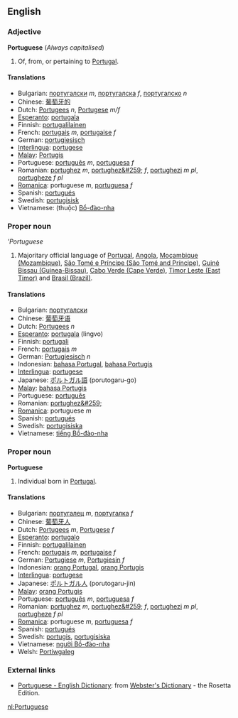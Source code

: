 ==English==
===Adjective===
'''Portuguese''' (''Always capitalised'')

#Of, from, or pertaining to [[w:Portugal|Portugal]].

====Translations====
*Bulgarian: [[португалски]] ''m'', [[португалска]] ''f'', [[португалско]] ''n''
*Chinese: [[葡萄牙的]]
*Dutch: [[Portugees]] ''n'', [[Portugese]] ''m/f''
*[[Esperanto]]: [[portugala]]
*Finnish: [[portugalilainen]]
*French: [[portugais]] ''m'', [[portugaise]] ''f''
*German: [[portugiesisch]]
*[[Interlingua]]: [[portugese]]
*[[Malay]]: [[Portugis]]
*Portuguese: [[português]] ''m'', [[portuguesa]] ''f''
*Romanian: [[portughez]] ''m'', [[portughez&#259;]] ''f'', [[portughezi]] ''m pl'', [[portugheze]] ''f pl''
*[[Romanica]]: portuguese ''m'', [[portuguesa]] ''f''
*Spanish: [[portugués]]
*Swedish: [[portugisisk]]
*Vietnamese: (thuộc) [[Bồ-đào-nha]]

===Proper noun===
'''Portuguese''

#Majoritary official language of [[w:Portugal|Portugal]], [[w:Angola|Angola]], [[w:Mozambique|Moçambique (Mozambique)]], [[w:São Tomé and Príncipe|São Tomé e Príncipe (São Tomé and Príncipe)]], [[w:Guinea-Bissau|Guiné Bissau (Guinea-Bissau)]], [[w:Cabo Verde|Cabo Verde (Cape Verde)]], [[w:Timor Leste|Timor Leste (East Timor)]]  and [[w:Brazil|Brasil (Brazil)]].

====Translations====
*Bulgarian: [[португалски]]
*Chinese: [[葡萄牙语]]
*Dutch: [[Portugees]] ''n''
*[[Esperanto]]: [[portugala]] (lingvo)
*Finnish: [[portugali]]
*French: [[portugais]] ''m''
*German: [[Portugiesisch]] ''n''
*Indonesian: [[bahasa Portugal]], [[bahasa Portugis]]
*[[Interlingua]]: [[portugese]]
*Japanese: [[ポルトガル語]] (porutogaru-go)
*[[Malay]]: [[bahasa Portugis]]
*Portuguese: [[português]]
*Romanian: [[portughez&#259;]]
*[[Romanica]]: portuguese ''m''
*Spanish: [[portugués]]
*Swedish: [[portugisiska]]
*Vietnamese: [[tiếng Bồ-đào-nha]]

===Proper noun===
'''Portuguese'''

#Individual born in [[w:Portugal|Portugal]].

====Translations====
*Bulgarian: [[португалец]] ''m'', [[португалка]] ''f''
*Chinese: [[葡萄牙人]]
*Dutch: [[Portugees]] ''m'', [[Portugese]] ''f''
*[[Esperanto]]: [[portugalo]]
*Finnish: [[portugalilainen]]
*French: [[portugais]] ''m'', [[portugaise]] ''f''
*German: [[Portugiese]] ''m'', [[Portugiesin]] ''f''
*Indonesian: [[orang Portugal]], [[orang Portugis]]
*[[Interlingua]]: [[portugese]]
*Japanese: [[ポルトガル人]] (porutogaru-jin)
*[[Malay]]: [[orang Portugis]]
*Portuguese: [[português]] ''m'', [[portuguesa]] ''f''
*Romanian: [[portughez]] ''m'', [[portughez&#259;]] ''f'', [[portughezi]] ''m pl'', [[portugheze]] ''f pl''
*[[Romanica]]: portuguese ''m'', [[portuguesa]] ''f''
*Spanish: [[portugués]]
*Swedish: [[portugis]], [[portugisiska]]
*Vietnamese: [[người Bồ-đào-nha]]
*Welsh: [[Portiwgaleg]]

=== External links ===
*[http://www.websters-online-dictionary.org/definition/Portuguese-english/ Portuguese - English Dictionary]: from [http://www.websters-online-dictionary.org/ Webster's Dictionary] - the Rosetta Edition.


[[nl:Portuguese]]